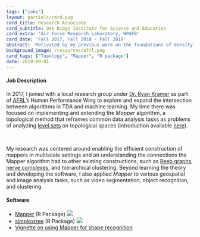 ```yaml
---
tags: ["jobs"]
layout: partials/card.pug
card_title: Research Associate
card_subtitle: Oak Ridge Institute for Science and Education
card_extra: 'Air Force Research Laboratory, WPAFB'
card_date: 'Fall 2017, Fall 2018 - Fall 2019'
abstract: 'Motivated by my previous work on the foundations of density-based clustering, I focused on implementing and extending the Mapper algorithm, a popular and very general method which has been used successfully for data analysis.'
background_image: /resources/afrl.png
card_tags: ["Topology", "Mapper", "R package"]
date: 2019-09-01
---
```


:::{.flex .items-center .px-2 .py-1 .bg-gray-100}
<h4 class="font-bold bg-gray-100"> Job Description </h4>
:::

:::{.p-2 .overflow-auto .px-4 .py-2 .bg-white-100 .prose-md}

In 2017, I joined with a local research group under [Dr. Ryan Kramer](https://www.linkedin.com/in/ryan-kramer-8b42a35a/) as part of [AFRL](https://www.afrl.af.mil/)'s Human Performance Wing to explore and expand the intersection between algorithms in TDA and machine learning. My time there was focused on implementing and extending the _Mapper_ algorithm, a topological method that reframes common data analysis tasks as problems of analyzing [level sets](https://en.wikipedia.org/wiki/Level_set) on topological spaces (introduction available [here](https://www.quantmetry.com/blog/topological-data-analysis-with-mapper/)). 

<br/>

My research was centered around enabling the efficient construction of mappers in multiscale settings and on understanding the connections the Mapper algorithm had to other existing constructions, such as [Reeb graphs](https://en.wikipedia.org/wiki/Reeb_graph), [nerve complexes](https://en.wikipedia.org/wiki/Nerve_complex), and hierarchical clustering. Beyond learning the theory and developing the software, I also applied _Mapper_ to various geospatial and image analysis tasks, such as video segmentation, object recognition, and clustering. 

:::

<div class="flex items-center px-2 py-1 bg-gray-100">
  <h4 class="font-bold bg-gray-100"> Software </h4>
</div>

:::{.p-2 .overflow-auto .px-4 .py-2 .bg-white-100}
:::{.prose-md .lisc-desc .text-sm .space-y-2}

  - [Mapper](https://peekxc.github.io/Mapper/) (R Package) [![](https://lifecycle.r-lib.org/articles/figures/lifecycle-deprecated.svg)](https://github.com/peekxc/Mapper){.float-right}
  - [simplextree](https://github.com/peekxc/simplextree) (R Package) [![](https://cranlogs.r-pkg.org/badges/grand-total/simplextree)](https://cran.r-project.org/package=simplextree){.float-right}
  - [Vignette on using Mapper for shape recognition](https://peekxc.github.io/Mapper/articles/ShapeRecognition.html) 

:::
:::
